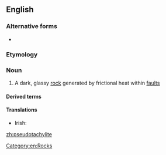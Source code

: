 ==English==
{{wikipedia}}

===Alternative forms===
* {{l|en|pseudotachylyte}}

===Etymology===
{{prefix|pseudo|tachylyte|alt2=tachylite|lang=en}}

===Noun===
{{en-noun}}

# {{lb|en|mineralogy}} A dark, glassy [[rock]] generated by frictional heat within [[fault]]s

====Derived terms====
{{der3|lang=en|[[pseudotachylitic]]}}

====Translations====
{{trans-top|a dark, glassy rock generated by frictional heat within faults}}
* Irish: {{t|ga|bréagthacailít|f}}
{{trans-mid}}
{{trans-bottom}}

[[Category:en:Rocks]]

[[zh:pseudotachylite]]